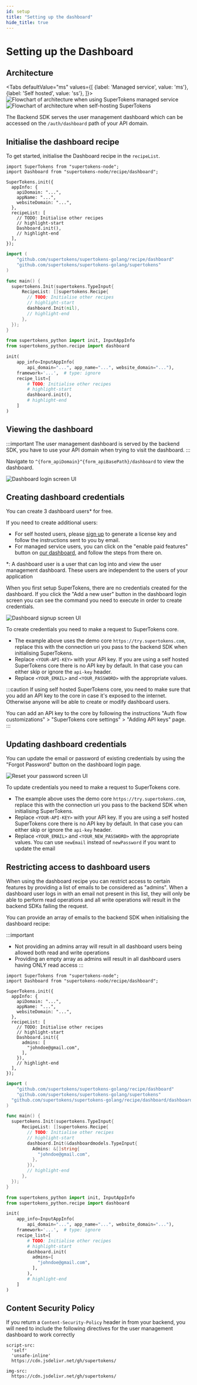 ```yaml
---
id: setup
title: "Setting up the dashboard"
hide_title: true
---
```


# Setting up the Dashboard

<!-- COPY SECTION -->
<!-- ./userdashboard/about.mdx -->
<!-- 1 -->



## Architecture

<Tabs
defaultValue="ms"
values={[
{label: 'Managed service', value: 'ms'},
{label: 'Self hosted', value: 'ss'},
]}>
<TabItem value="ms">
<img src="/img/architecture/managed_service_generic.png" alt="Flowchart of architecture when using SuperTokens managed service" />
</TabItem>
<TabItem value="ss">
<img src="/img/architecture/self_hosted_generic.png" alt="Flowchart of architecture when self-hosting SuperTokens" />
</TabItem>
</Tabs>

The Backend SDK serves the user management dashboard which can be accessed on the `/auth/dashboard` path of your API domain.


## Initialise the dashboard recipe

<AppInfoForm askForAPIDomain>

To get started, initialise the Dashboard recipe in the `recipeList`.

<BackendSDKTabs>
<TabItem value="nodejs">

```tsx
import SuperTokens from "supertokens-node";
import Dashboard from "supertokens-node/recipe/dashboard";

SuperTokens.init({
  appInfo: {
    apiDomain: "...",
    appName: "...",
    websiteDomain: "...",
  },
  recipeList: [
    // TODO: Initialise other recipes
    // highlight-start
    Dashboard.init(),
    // highlight-end
  ],
});
```

</TabItem>
<TabItem value="go">

```go
import (
	"github.com/supertokens/supertokens-golang/recipe/dashboard"
	"github.com/supertokens/supertokens-golang/supertokens"
)

func main() {
  supertokens.Init(supertokens.TypeInput{
      RecipeList: []supertokens.Recipe{
        // TODO: Initialise other recipes
        // highlight-start
        dashboard.Init(nil),
        // highlight-end
      },
  });
}
```

</TabItem>
<TabItem value="python">

```python
from supertokens_python import init, InputAppInfo
from supertokens_python.recipe import dashboard

init(
    app_info=InputAppInfo(
        api_domain="...", app_name="...", website_domain="..."),
    framework='...',  # type: ignore
    recipe_list=[
        # TODO: Initialise other recipes
        # highlight-start
        dashboard.init(),
        # highlight-end
    ]
)
```

</TabItem>
</BackendSDKTabs>

## Viewing the dashboard

:::important
The user management dashboard is served by the backend SDK, you have to use your API domain when trying to visit the dashboard.
:::

Navigate to `^{form_apiDomain}^{form_apiBasePath}/dashboard` to view the dashboard.

<img src="/img/dashboard/login.png" alt="Dashboard login screen UI" />

## Creating dashboard credentials

<CustomAdmonition type="paid-feature">

You can create 3 dashboard users* for free. 

If you need to create additional users:

- For self hosted users, please [sign up](https://supertokens.com/auth) to generate a license key and follow the instructions sent to you by email.
- For managed service users, you can click on the "enable paid features" button on [our dashboard](https://supertokens.com/dashboard-saas), and follow the steps from there on.

*: A dashboard user is a user that can log into and view the user management dashboard. These users are independent to the users of your application

</CustomAdmonition>

When you first setup SuperTokens, there are no credentials created for the dashboard. If you click the "Add a new user" button in the dashboard login screen you can see the command you need to execute in order to create credentials.

<img src="/img/dashboard/signup.png" alt="Dashboard signup screen UI" />

To create credentials you need to make a request to SuperTokens core. 

- The example above uses the demo core `https://try.supertokens.com`, replace this with the connection uri you pass to the backend SDK when initialising SuperTokens.
- Replace `<YOUR-API-KEY>` with your API key. If you are using a self hosted SuperTokens core there is no API key by default. In that case you can either skip or ignore the `api-key` header.
- Replace `<YOUR_EMAIL>` and `<YOUR_PASSWORD>` with the appropriate values.

:::caution
If using self hosted SuperTokens core, you need to make sure that you add an API key to the core in case it's exposed to the internet. Otherwise anyone will be able to create or modify dashboard users.

You can add an API key to the core by following the instructions "Auth flow customizations" > "SuperTokens core settings" > "Adding API keys" page.
:::

## Updating dashboard credentials

You can update the email or password of existing credentials by using the "Forgot Password" button on the dashboard login page.

<img src="/img/dashboard/forgot-password.png" alt="Reset your password screen UI" />

To update credentials you need to make a request to SuperTokens core. 

- The example above uses the demo core `https://try.supertokens.com`, replace this with the connection uri you pass to the backend SDK when initialising SuperTokens.
- Replace `<YOUR-API-KEY>` with your API key. If you are using a self hosted SuperTokens core there is no API key by default. In that case you can either skip or ignore the `api-key` header.
- Replace `<YOUR_EMAIL>` and `<YOUR_NEW_PASSWORD>` with the appropriate values. You can use `newEmail` instead of `newPassword` if you want to update the email

</AppInfoForm>



## Restricting access to dashboard users

When using the dashboard recipe you can restrict access to certain features by providing a list of emails to be considered as "admins". When a dashboard user logs in with an email not present in this list, they will only be able to perform read operations and all write operations will result in the backend SDKs failing the request.

You can provide an array of emails to the backend SDK when initialising the dashboard recipe:

:::important
- Not providing an admins array will result in all dashboard users being allowed both read and write operations
- Providing an empty array as admins will result in all dashboard users having ONLY read access
:::

<BackendSDKTabs>
<TabItem value="nodejs">

```tsx
import SuperTokens from "supertokens-node";
import Dashboard from "supertokens-node/recipe/dashboard";

SuperTokens.init({
  appInfo: {
    apiDomain: "...",
    appName: "...",
    websiteDomain: "...",
  },
  recipeList: [
    // TODO: Initialise other recipes
    // highlight-start
    Dashboard.init({
      admins: [
        "johndoe@gmail.com",
      ],
    }),
    // highlight-end
  ],
});
```

</TabItem>
<TabItem value="go">

```go
import (
	"github.com/supertokens/supertokens-golang/recipe/dashboard"
	"github.com/supertokens/supertokens-golang/supertokens"
  "github.com/supertokens/supertokens-golang/recipe/dashboard/dashboardmodels"
)

func main() {
  supertokens.Init(supertokens.TypeInput{
      RecipeList: []supertokens.Recipe{
        // TODO: Initialise other recipes
        // highlight-start
        dashboard.Init(&dashboardmodels.TypeInput{
          Admins: &[]string{
            "johndoe@gmail.com",
          },
        }),
        // highlight-end
      },
  });
}
```

</TabItem>
<TabItem value="python">

```python
from supertokens_python import init, InputAppInfo
from supertokens_python.recipe import dashboard

init(
    app_info=InputAppInfo(
        api_domain="...", app_name="...", website_domain="..."),
    framework='...',  # type: ignore
    recipe_list=[
        # TODO: Initialise other recipes
        # highlight-start
        dashboard.init(
          admins=[
            "johndoe@gmail.com",
          ],
        ),
        # highlight-end
    ]
)
```

</TabItem>
</BackendSDKTabs>

## Content Security Policy

If you return a `Content-Security-Policy` header in from your backend, you will need to include the following directives for the user management dashboard to work correctly

```text
script-src:
  'self' 
  'unsafe-inline' 
  https://cdn.jsdelivr.net/gh/supertokens/

img-src:
  https://cdn.jsdelivr.net/gh/supertokens/
```

<!-- END COPY SECTION -->